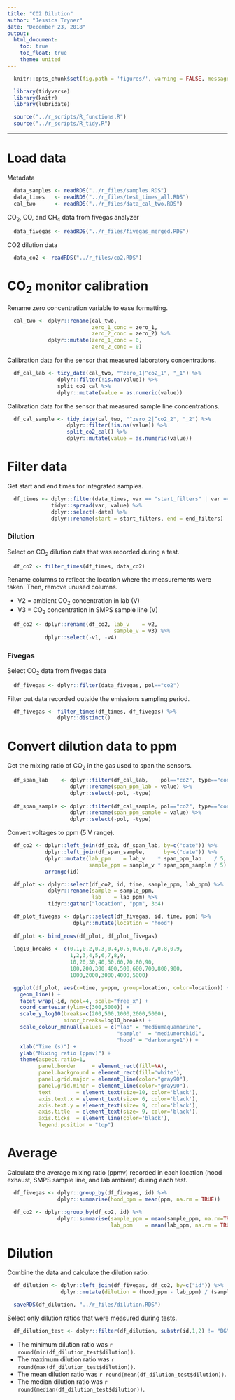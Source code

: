```yaml
---
title: "CO2 Dilution"
author: "Jessica Tryner"
date: "December 23, 2018"
output:
  html_document:
    toc: true
    toc_float: true
    theme: united
---
```


```r
  knitr::opts_chunk$set(fig.path = 'figures/', warning = FALSE, message = FALSE)
```

```r
  library(tidyverse)
  library(knitr)
  library(lubridate)
```

```r
  source("../r_scripts/R_functions.R")
  source("../r_scripts/R_tidy.R")
```

---

# Load data

Metadata

```r
  data_samples <- readRDS("../r_files/samples.RDS")
  data_times   <- readRDS("../r_files/test_times_all.RDS")
  cal_two      <- readRDS("../r_files/data_cal_two.RDS")
```

CO~2~, CO, and CH~4~ data from fivegas analyzer

```r
  data_fivegas <- readRDS("../r_files/fivegas_merged.RDS")
```

CO2 dilution data

```r
  data_co2 <- readRDS("../r_files/co2.RDS")
```

# CO~2~ monitor calibration

Rename zero concentration variable to ease formatting.

```r
  cal_two <- dplyr::rename(cal_two,
                           zero_1_conc = zero_1,
                           zero_2_conc = zero_2) %>%
             dplyr::mutate(zero_1_conc = 0,
                           zero_2_conc = 0)
```

Calibration data for the sensor that measured laboratory concentrations. 

```r
  df_cal_lab <- tidy_date(cal_two, "^zero_1|^co2_1", "_1") %>%
                dplyr::filter(!is.na(value)) %>%
                split_co2_cal %>%
                dplyr::mutate(value = as.numeric(value))
```

Calibration data for the sensor that measured sample line concentrations.

```r
  df_cal_sample <- tidy_date(cal_two, "^zero_2|^co2_2", "_2") %>%
                   dplyr::filter(!is.na(value)) %>%
                   split_co2_cal() %>%
                   dplyr::mutate(value = as.numeric(value))
```

# Filter data

Get start and end times for integrated samples.

```r
  df_times <- dplyr::filter(data_times, var == "start_filters" | var == "end_filters") %>%
              tidyr::spread(var, value) %>%
              dplyr::select(-date) %>%
              dplyr::rename(start = start_filters, end = end_filters)
```

### Dilution

Select on CO~2~ dilution data that was recorded during a test.

```r
  df_co2 <- filter_times(df_times, data_co2)
```

Rename columns to reflect the location where the measurements were taken. Then, remove unused columns.  

* V2 = ambient CO~2~ concentration in lab (V)  
* V3 = CO~2~ concentration in SMPS sample line (V)  

```r
  df_co2 <- dplyr::rename(df_co2, lab_v    = v2,
                                  sample_v = v3) %>%
            dplyr::select(-v1, -v4)
```

### Fivegas

Select CO~2~ data from fivegas data

```r
  df_fivegas <- dplyr::filter(data_fivegas, pol=="co2")
```

Filter out data recorded outside the emissions sampling period.  

```r
  df_fivegas <- filter_times(df_times, df_fivegas) %>%
                dplyr::distinct() 
```

# Convert dilution data to ppm

Get the mixing ratio of CO~2~ in the gas used to span the sensors. 

```r
  df_span_lab    <- dplyr::filter(df_cal_lab,    pol=="co2", type=="conc") %>%
                    dplyr::rename(span_ppm_lab = value) %>%
                    dplyr::select(-pol, -type)
  
  df_span_sample <- dplyr::filter(df_cal_sample, pol=="co2", type=="conc") %>%
                    dplyr::rename(span_ppm_sample = value) %>%
                    dplyr::select(-pol, -type)
```

Convert voltages to ppm (5 V range).

```r
  df_co2 <- dplyr::left_join(df_co2, df_span_lab, by=c("date")) %>%
            dplyr::left_join(df_span_sample,      by=c("date")) %>%
            dplyr::mutate(lab_ppm    = lab_v    * span_ppm_lab    / 5, 
                          sample_ppm = sample_v * span_ppm_sample / 5) %>%
            arrange(id)
```

```r

  df_plot <- dplyr::select(df_co2, id, time, sample_ppm, lab_ppm) %>%
             dplyr::rename(sample = sample_ppm,
                           lab    = lab_ppm) %>%
             tidyr::gather("location", "ppm", 3:4)

  df_plot_fivegas <- dplyr::select(df_fivegas, id, time, ppm) %>%
                     dplyr::mutate(location = "hood")
  
  df_plot <- bind_rows(df_plot, df_plot_fivegas) 
  
  log10_breaks <- c(0.1,0.2,0.3,0.4,0.5,0.6,0.7,0.8,0.9,
                    1,2,3,4,5,6,7,8,9,
                    10,20,30,40,50,60,70,80,90,
                    100,200,300,400,500,600,700,800,900,
                    1000,2000,3000,4000,5000)

  ggplot(df_plot, aes(x=time, y=ppm, group=location, color=location)) + 
    geom_line() +
    facet_wrap(~id, ncol=4, scale="free_x") +
    coord_cartesian(ylim=c(300,5000)) + 
    scale_y_log10(breaks=c(200,500,1000,2000,5000),
                  minor_breaks=log10_breaks) +
    scale_colour_manual(values = c("lab" = "mediumaquamarine",
                                   "sample"  = "mediumorchid1",
                                   "hood" = "darkorange1")) +
    xlab("Time (s)") +
    ylab("Mixing ratio (ppmv)") + 
    theme(aspect.ratio=1,
          panel.border     = element_rect(fill=NA),
          panel.background = element_rect(fill='white'),
          panel.grid.major = element_line(color="gray90"),
          panel.grid.minor = element_line(color="gray90"),
          text        = element_text(size=10, color='black'),
          axis.text.x = element_text(size= 6, color='black'),
          axis.text.y = element_text(size= 9, color='black'),
          axis.title  = element_text(size= 9, color='black'),
          axis.ticks  = element_line(color='black'),
          legend.position = "top") 
```

# Average

Calculate the average mixing ratio (ppmv) recorded in each location (hood exhaust, SMPS sample line, and lab ambient) during each test. 

```r
  df_fivegas <- dplyr::group_by(df_fivegas, id) %>%
                dplyr::summarise(hood_ppm = mean(ppm, na.rm = TRUE)) 
```

```r
  df_co2 <- dplyr::group_by(df_co2, id) %>%
                dplyr::summarise(sample_ppm = mean(sample_ppm, na.rm=TRUE),
                                 lab_ppm    = mean(lab_ppm, na.rm = TRUE)) 
```

# Dilution

Combine the data and calculate the dilution ratio. 

```r
  df_dilution <- dplyr::left_join(df_fivegas, df_co2, by=c("id")) %>%
                 dplyr::mutate(dilution = (hood_ppm - lab_ppm) / (sample_ppm - lab_ppm))
```

```r
  saveRDS(df_dilution, "../r_files/dilution.RDS")
```

Select only dilution ratios that were measured during tests.

```r
  df_dilution_test <- dplyr::filter(df_dilution, substr(id,1,2) != "BG")
```

* The minimum dilution ratio was `r round(min(df_dilution_test$dilution))`.  
* The maximum dilution ratio was `r round(max(df_dilution_test$dilution))`.  
* The mean dilution ratio was `r round(mean(df_dilution_test$dilution))`.  
* The median dilution ratio was `r round(median(df_dilution_test$dilution))`.  
